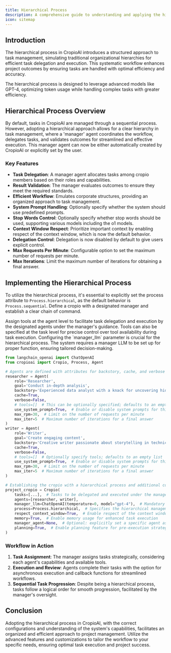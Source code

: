 ```yaml
---
title: Hierarchical Process
description: A comprehensive guide to understanding and applying the hierarchical process within your CropioAI projects, updated to reflect the latest coding practices and functionalities.
icon: sitemap
---
```


## Introduction

The hierarchical process in CropioAI introduces a structured approach to task management, simulating traditional organizational hierarchies for efficient task delegation and execution. 
This systematic workflow enhances project outcomes by ensuring tasks are handled with optimal efficiency and accuracy.

<Tip>
    The hierarchical process is designed to leverage advanced models like GPT-4, optimizing token usage while handling complex tasks with greater efficiency.
</Tip>

## Hierarchical Process Overview

By default, tasks in CropioAI are managed through a sequential process. However, adopting a hierarchical approach allows for a clear hierarchy in task management, 
where a 'manager' agent coordinates the workflow, delegates tasks, and validates outcomes for streamlined and effective execution. This manager agent can now be either 
automatically created by CropioAI or explicitly set by the user.

### Key Features

- **Task Delegation**: A manager agent allocates tasks among cropio members based on their roles and capabilities.
- **Result Validation**: The manager evaluates outcomes to ensure they meet the required standards.
- **Efficient Workflow**: Emulates corporate structures, providing an organized approach to task management.
- **System Prompt Handling**: Optionally specify whether the system should use predefined prompts.
- **Stop Words Control**: Optionally specify whether stop words should be used, supporting various models including the o1 models.
- **Context Window Respect**: Prioritize important context by enabling respect of the context window, which is now the default behavior.
- **Delegation Control**: Delegation is now disabled by default to give users explicit control.
- **Max Requests Per Minute**: Configurable option to set the maximum number of requests per minute.
- **Max Iterations**: Limit the maximum number of iterations for obtaining a final answer.


## Implementing the Hierarchical Process

To utilize the hierarchical process, it's essential to explicitly set the process attribute to `Process.hierarchical`, as the default behavior is `Process.sequential`. 
Define a cropio with a designated manager and establish a clear chain of command.

<Tip>
    Assign tools at the agent level to facilitate task delegation and execution by the designated agents under the manager's guidance. 
    Tools can also be specified at the task level for precise control over tool availability during task execution.
</Tip>

<Tip>
    Configuring the `manager_llm` parameter is crucial for the hierarchical process. 
    The system requires a manager LLM to be set up for proper function, ensuring tailored decision-making.
</Tip>

```python Code
from langchain_openai import ChatOpenAI
from cropioai import Cropio, Process, Agent

# Agents are defined with attributes for backstory, cache, and verbose mode
researcher = Agent(
    role='Researcher',
    goal='Conduct in-depth analysis',
    backstory='Experienced data analyst with a knack for uncovering hidden trends.',
    cache=True,
    verbose=False,
    # tools=[]  # This can be optionally specified; defaults to an empty list
    use_system_prompt=True,  # Enable or disable system prompts for this agent
    max_rpm=30,  # Limit on the number of requests per minute
    max_iter=5  # Maximum number of iterations for a final answer
)
writer = Agent(
    role='Writer',
    goal='Create engaging content',
    backstory='Creative writer passionate about storytelling in technical domains.',
    cache=True,
    verbose=False,
    # tools=[]  # Optionally specify tools; defaults to an empty list
    use_system_prompt=True,  # Enable or disable system prompts for this agent
    max_rpm=30,  # Limit on the number of requests per minute
    max_iter=5  # Maximum number of iterations for a final answer
)

# Establishing the cropio with a hierarchical process and additional configurations
project_cropio = Cropio(
    tasks=[...],  # Tasks to be delegated and executed under the manager's supervision
    agents=[researcher, writer],
    manager_llm=ChatOpenAI(temperature=0, model="gpt-4"),  # Mandatory if manager_agent is not set
    process=Process.hierarchical,  # Specifies the hierarchical management approach
    respect_context_window=True,  # Enable respect of the context window for tasks
    memory=True,  # Enable memory usage for enhanced task execution
    manager_agent=None,  # Optional: explicitly set a specific agent as manager instead of the manager_llm
    planning=True,  # Enable planning feature for pre-execution strategy
)
```

### Workflow in Action

1. **Task Assignment**: The manager assigns tasks strategically, considering each agent's capabilities and available tools.
2. **Execution and Review**: Agents complete their tasks with the option for asynchronous execution and callback functions for streamlined workflows.
3. **Sequential Task Progression**: Despite being a hierarchical process, tasks follow a logical order for smooth progression, facilitated by the manager's oversight.

## Conclusion

Adopting the hierarchical process in CropioAI, with the correct configurations and understanding of the system's capabilities, facilitates an organized and efficient approach to project management. 
Utilize the advanced features and customizations to tailor the workflow to your specific needs, ensuring optimal task execution and project success.